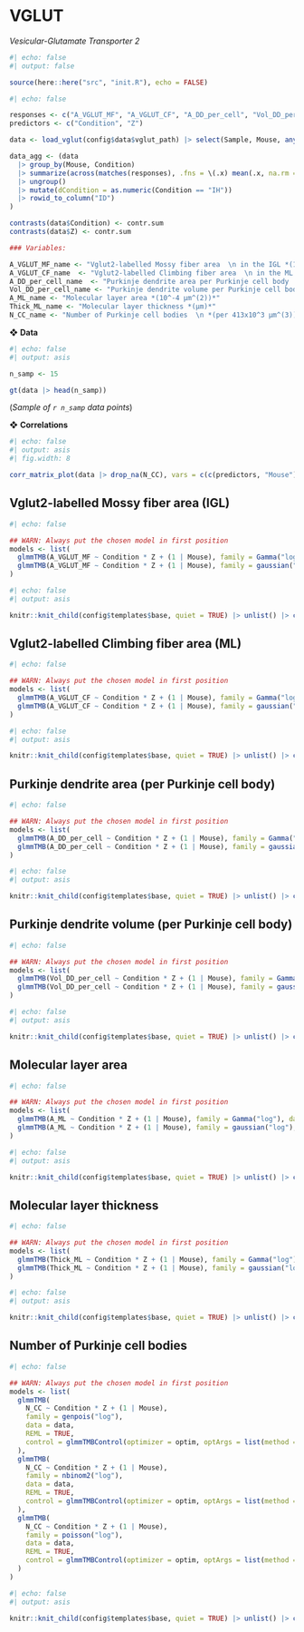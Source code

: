 # VGLUT

*Vesicular-Glutamate Transporter 2*

```r
#| echo: false
#| output: false

source(here::here("src", "init.R"), echo = FALSE)
```

```r
#| echo: false

responses <- c("A_VGLUT_MF", "A_VGLUT_CF", "A_DD_per_cell", "Vol_DD_per_cell", "A_ML", "Thick_ML", "N_CC")
predictors <- c("Condition", "Z")

data <- load_vglut(config$data$vglut_path) |> select(Sample, Mouse, any_of(predictors), any_of(responses))

data_agg <- (data
  |> group_by(Mouse, Condition) 
  |> summarize(across(matches(responses), .fns = \(.x) mean(.x, na.rm = T))) 
  |> ungroup() 
  |> mutate(dCondition = as.numeric(Condition == "IH")) 
  |> rowid_to_column("ID")
)

contrasts(data$Condition) <- contr.sum
contrasts(data$Z) <- contr.sum

### Variables:

A_VGLUT_MF_name <- "Vglut2-labelled Mossy fiber area  \n in the IGL *(10^-4 μm^(2))*"
A_VGLUT_CF_name  <- "Vglut2-labelled Climbing fiber area  \n in the ML *(10^-4 μm^(2))*"
A_DD_per_cell_name  <- "Purkinje dendrite area per Purkinje cell body  \n*(10^-4 μm^(2))*"
Vol_DD_per_cell_name <- "Purkinje dendrite volume per Purkinje cell body  \n *(10^-4 μm^(3))*"
A_ML_name <- "Molecular layer area *(10^-4 μm^(2))*"
Thick_ML_name <- "Molecular layer thickness *(μm)*"
N_CC_name <- "Number of Purkinje cell bodies  \n *(per 413x10^3 μm^(3))*"
```

❖ **Data**

```r
#| echo: false
#| output: asis

n_samp <- 15

gt(data |> head(n_samp))
```

(*Sample of `r n_samp` data points*)

❖ **Correlations**

```r
#| echo: false
#| output: asis
#| fig.width: 8

corr_matrix_plot(data |> drop_na(N_CC), vars = c(c(predictors, "Mouse"), responses))
```


## Vglut2-labelled Mossy fiber area (IGL)

```r
#| echo: false

## WARN: Always put the chosen model in first position
models <- list(
  glmmTMB(A_VGLUT_MF ~ Condition * Z + (1 | Mouse), family = Gamma("log"), data = data, REML = TRUE), 
  glmmTMB(A_VGLUT_MF ~ Condition * Z + (1 | Mouse), family = gaussian("log"), data = data, REML = TRUE)
)
```

```r
#| echo: false
#| output: asis

knitr::knit_child(config$templates$base, quiet = TRUE) |> unlist() |> cat(sep = '\n')
```


## Vglut2-labelled Climbing fiber area (ML)

```r
#| echo: false

## WARN: Always put the chosen model in first position
models <- list(
  glmmTMB(A_VGLUT_CF ~ Condition * Z + (1 | Mouse), family = Gamma("log"), data = data, REML = TRUE), 
  glmmTMB(A_VGLUT_CF ~ Condition * Z + (1 | Mouse), family = gaussian("log"), data = data, REML = TRUE)
)
```

```r
#| echo: false
#| output: asis

knitr::knit_child(config$templates$base, quiet = TRUE) |> unlist() |> cat(sep = '\n')
```


## Purkinje dendrite area (per Purkinje cell body)

```r
#| echo: false

## WARN: Always put the chosen model in first position
models <- list(
  glmmTMB(A_DD_per_cell ~ Condition * Z + (1 | Mouse), family = Gamma("log"), data = data, REML = TRUE), 
  glmmTMB(A_DD_per_cell ~ Condition * Z + (1 | Mouse), family = gaussian("log"), data = data, REML = TRUE)
)
```

```r
#| echo: false
#| output: asis

knitr::knit_child(config$templates$base, quiet = TRUE) |> unlist() |> cat(sep = '\n')
```


## Purkinje dendrite volume (per Purkinje cell body)

```r
#| echo: false

## WARN: Always put the chosen model in first position
models <- list(
  glmmTMB(Vol_DD_per_cell ~ Condition * Z + (1 | Mouse), family = Gamma("log"), data = data, REML = TRUE), 
  glmmTMB(Vol_DD_per_cell ~ Condition * Z + (1 | Mouse), family = gaussian("log"), data = data, REML = TRUE)
)
```

```r
#| echo: false
#| output: asis

knitr::knit_child(config$templates$base, quiet = TRUE) |> unlist() |> cat(sep = '\n')
```


## Molecular layer area

```r
#| echo: false

## WARN: Always put the chosen model in first position
models <- list(
  glmmTMB(A_ML ~ Condition * Z + (1 | Mouse), family = Gamma("log"), data = data, REML = TRUE), 
  glmmTMB(A_ML ~ Condition * Z + (1 | Mouse), family = gaussian("log"), data = data, REML = TRUE)
)
```

```r
#| echo: false
#| output: asis

knitr::knit_child(config$templates$base, quiet = TRUE) |> unlist() |> cat(sep = '\n')
```


## Molecular layer thickness

```r
#| echo: false

## WARN: Always put the chosen model in first position
models <- list(
  glmmTMB(Thick_ML ~ Condition * Z + (1 | Mouse), family = Gamma("log"), data = data, REML = TRUE), 
  glmmTMB(Thick_ML ~ Condition * Z + (1 | Mouse), family = gaussian("log"), data = data, REML = TRUE)
)
```

```r
#| echo: false
#| output: asis

knitr::knit_child(config$templates$base, quiet = TRUE) |> unlist() |> cat(sep = '\n')
```


## Number of Purkinje cell bodies

```r
#| echo: false

## WARN: Always put the chosen model in first position
models <- list(
  glmmTMB(
    N_CC ~ Condition * Z + (1 | Mouse), 
    family = genpois("log"), 
    data = data, 
    REML = TRUE,
    control = glmmTMBControl(optimizer = optim, optArgs = list(method = "BFGS"))
  ),
  glmmTMB(
    N_CC ~ Condition * Z + (1 | Mouse), 
    family = nbinom2("log"), 
    data = data, 
    REML = TRUE,
    control = glmmTMBControl(optimizer = optim, optArgs = list(method = "BFGS"))
  ),
  glmmTMB(
    N_CC ~ Condition * Z + (1 | Mouse), 
    family = poisson("log"), 
    data = data, 
    REML = TRUE,
    control = glmmTMBControl(optimizer = optim, optArgs = list(method = "BFGS"))
  )
)
```

```r
#| echo: false
#| output: asis

knitr::knit_child(config$templates$base, quiet = TRUE) |> unlist() |> cat(sep = '\n')
```
